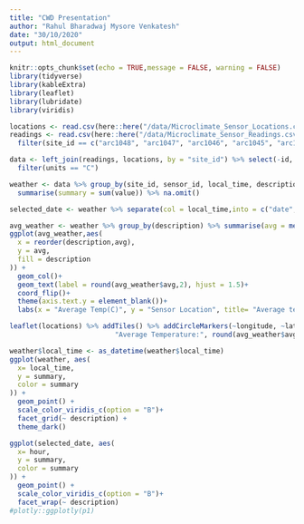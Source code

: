 ---
title: "CWD Presentation"
author: "Rahul Bharadwaj Mysore Venkatesh"
date: "30/10/2020"
output: html_document
---

```{r setup, include=FALSE}
knitr::opts_chunk$set(echo = TRUE,message = FALSE, warning = FALSE)
library(tidyverse)
library(kableExtra)
library(leaflet)
library(lubridate)
library(viridis)
```


```{r ReadData}
locations <- read.csv(here::here("/data/Microclimate_Sensor_Locations.csv"))
readings <- read.csv(here::here("/data/Microclimate_Sensor_Readings.csv")) %>%
  filter(site_id == c("arc1048", "arc1047", "arc1046", "arc1045", "arc1050"))
```


```{r Wrangle}
data <- left_join(readings, locations, by = "site_id") %>% select(-id, -location, -type, -last_data) %>%
  filter(units == "C")

weather <- data %>% group_by(site_id, sensor_id, local_time, description, latitude, longitude) %>%
  summarise(summary = sum(value)) %>% na.omit() 

selected_date <- weather %>% separate(col = local_time,into = c("date","time"), sep = " ") %>% separate(col = time, into = c("hour","mm:ss"),sep = ":") %>% filter(date == "2019-12-20" |date == "2020-06-05")
```



```{r}
avg_weather <- weather %>% group_by(description) %>% summarise(avg = mean(summary))
ggplot(avg_weather,aes(
  x = reorder(description,avg),
  y = avg,
  fill = description
)) +
  geom_col()+
  geom_text(label = round(avg_weather$avg,2), hjust = 1.5)+ 
  coord_flip()+
  theme(axis.text.y = element_blank())+
  labs(x = "Average Temp(C)", y = "Sensor Location", title= "Average temperatures across Melbourne",fill = "Sensor Location")

```

```{r}
leaflet(locations) %>% addTiles() %>% addCircleMarkers(~longitude, ~latitude, popup = paste("Location:", locations$description, "<br>",
                          "Average Temperature:", round(avg_weather$avg,2)),radius = avg_weather$avg)
```


```{r fig.width=15}
weather$local_time <- as_datetime(weather$local_time) 
ggplot(weather, aes(
  x= local_time,
  y = summary,
  color = summary
)) +
  geom_point() +
  scale_color_viridis_c(option = "B")+
  facet_grid(~ description) +
  theme_dark()
```
```{r}
ggplot(selected_date, aes(
  x= hour,
  y = summary,
  color = summary
)) +
  geom_point() +
  scale_color_viridis_c(option = "B")+
  facet_wrap(~ description) 
#plotly::ggplotly(p1)
```

